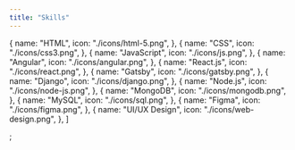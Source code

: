 ```yaml
---
title: "Skills"
---
```


  {
    name: "HTML",
    icon: "./icons/html-5.png",
  },
  {
    name: "CSS",
    icon: "./icons/css3.png",
  },
  {
    name: "JavaScript",
    icon: "./icons/js.png",
  },
  {
    name: "Angular",
    icon: "./icons/angular.png",
  },
  {
    name: "React.js",
    icon: "./icons/react.png",
  },
  {
    name: "Gatsby",
    icon: "./icons/gatsby.png",
  },
  {
    name: "Django",
    icon: "./icons/django.png",
  },
  {
    name: "Node.js",
    icon: "./icons/node-js.png",
  },
  {
    name: "MongoDB",
    icon: "./icons/mongodb.png",
  },
  {
    name: "MySQL",
    icon: "./icons/sql.png",
  },
  {
    name: "Figma",
    icon: "./icons/figma.png",
  },
  {
    name: "UI/UX Design",
    icon: "./icons/web-design.png",
  },
]

;
